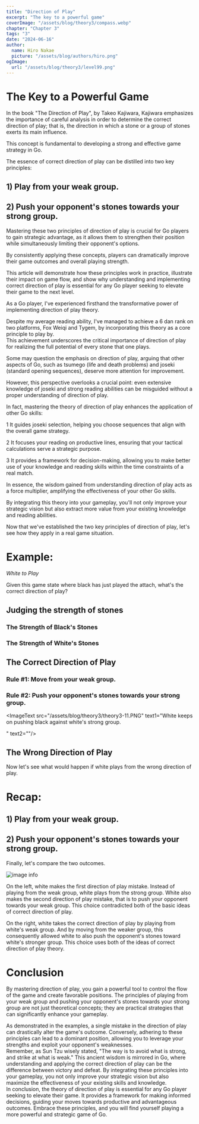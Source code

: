 ```yaml
---
title: "Direction of Play"
excerpt: "The key to a powerful game"
coverImage: "/assets/blog/theory3/compass.webp"
chapter: "Chapter 3"
tags: "3"
date: "2024-06-16"
author:
  name: Hiro Nakae
  picture: "/assets/blog/authors/hiro.png"
ogImage:
  url: "/assets/blog/theory3/level99.png"
---
```




<div className="mt-8"/>


# The Key to a Powerful Game

In the book "The Direction of Play", by Takeo Kajiwara, Kajiwara emphasizes the importance of careful analysis in order to determine the correct direction of play; that is, the direction in which a stone or a group of stones exerts its main influence. 
<div className="mt-1"/>
This concept is fundamental to developing a strong and effective game strategy in Go.


<div className="mt-8"/>

The essence of correct direction of play can be distilled into two key principles:

<div className="mt-4"/>

## 1) Play from your weak group.

## 2) Push your opponent's stones towards your strong group.

<div className="mt-8"/>

Mastering these two principles of direction of play is crucial for Go players to gain strategic advantage, as it allows them to strengthen their position while simultaneously limiting their opponent's options. 
<div className="mt-2"/>
By consistently applying these concepts, players can dramatically improve their game outcomes and overall playing strength.

<div className="mt-4"/>

This article will demonstrate how these principles work in practice, illustrate their impact on game flow, and show why understanding and implementing correct direction of play is essential for any Go player seeking to elevate their game to the next level.

<div className="mt-4"/>

As a Go player, I've experienced firsthand the transformative power of implementing direction of play theory. 
<div className="mt-2"/>
Despite my average reading ability, I've managed to achieve a 6 dan rank on two platforms, Fox Weiqi and Tygem, by incorporating this theory as a core principle to play by. 
<div className="mt-2"/>
This achievement underscores the critical importance of direction of play for realizing the full potential of every stone that one plays.

<div className="mt-4"/>

Some may question the emphasis on direction of play, arguing that other aspects of Go, such as tsumego (life and death problems) and joseki (standard opening sequences), deserve more attention for improvement. 
<div className="mt-2"/>
However, this perspective overlooks a crucial point: even extensive knowledge of joseki and strong reading abilities can be misguided without a proper understanding of direction of play.

<div className="mt-4"/>

In fact, mastering the theory of direction of play enhances the application of other Go skills:

<div className="mt-4"/>

1 It guides joseki selection, helping you choose sequences that align with the overall game strategy.

<div className="mt-2"/>

2 It focuses your reading on productive lines, ensuring that your tactical calculations serve a strategic purpose.

<div className="mt-2"/>

3 It provides a framework for decision-making, allowing you to make better use of your knowledge and reading skills within the time constraints of a real match.

<div className="mt-4"/>

In essence, the wisdom gained from understanding direction of play acts as a force multiplier, amplifying the effectiveness of your other Go skills. 
<div className="mt-2"/>
By integrating this theory into your gameplay, you'll not only improve your strategic vision but also extract more value from your existing knowledge and reading abilities.

<div className="mt-4"/>

Now that we've established the two key principles of direction of play, let's see how they apply in a real game situation. 

<div className="mt-8"/>

# Example:

_White to Play_

Given this game state where black has just played the attach, what's the correct direction of play?

<ImageText src="/assets/blog/theory3/theory3-1.PNG" text1="The first thing we need to check is the strength of each of the groups. Which groups are weak? Which groups are strong?
" text2="If we can't judge the strenth and weakness of a group, we won't be able to use the two basic concepts of direction of,
1 play from your weak group.
2 push your opponent's stones against your strong group. For this reason, we'll first take a look at each of the groups on this board."/>



## Judging the strength of stones

###  The Strength of Black's Stones

<ImageText src="/assets/blog/theory3/theory3-1.PNG" text1=" First of all, the upper left and upper right corners are alive and strong. Also the large knight enclosure in the bottom right is pretty stable so we can call that a strong group as well. The one extension stone at R9 has a connection in either side in miai, so it's not a weak stone that we will need to worry about. " text2="This leaves us with the one group in the center. It has no base and no eye shape. It's a floating weak group."/>

### The Strength of White's Stones

<ImageText src="/assets/blog/theory3/theory3-2.PNG" text1="The group on the upper side is fully connected up, and it has a lot of territory (eye space) so it is a strong group. Based on how you look at it, you could even treat it as a wall of thickness. The one stone on the star point in the bottom left is left alone so it's strong for now. So this leaves us with the one group in the center." text2="This white group in the center as it is in the moment carries this weakness."/>



<ImageText src="/assets/blog/theory3/theory3-3.PNG" text1="If white responds by defending the cutting point," text2=""/>



<ImageText src="/assets/blog/theory3/theory3-4.PNG" text1="Black can jump.
And white is left with zero eyes." text2="Given this reality, this white group cannot be considered strong.
It's more like an unstable group because the eye shape is not there yet.
So we can say that this group is a weak group."/>


<ImageText src="/assets/blog/theory3/theory3-1.PNG" text1="Great, so now we've checked the status of all groups on the board for both sides.
White has a weak group in the center so we'll have to care for it as we play our next moves. With this in mind, we'll look at the two theories of direction again." text2=""/>

## The Correct Direction of Play

### Rule #1: Move from your weak group.

### Rule #2: Push your opponent's stones towards your strong group.

<ImageText src="/assets/blog/theory3/theory3-5.PNG" text1="We are both playing from white's unstable group in the center, and pushing black's weak group against white's strong group." text2=""/>



<ImageText src="/assets/blog/theory3/theory3-6.PNG" text1="Black doesn't have much of an option here but to respond by extending..." text2=""/>




<ImageText src="/assets/blog/theory3/theory3-7.PNG" text1="But white will just keep pushing with the image of pressing black against white's strong group." text2=""/>

<ImageText src="/assets/blog/theory3/theory3-8.PNG" text1="Black again has not much of an option but to keep his head out to prevent being surrounded...
" text2=""/>


<ImageText src="/assets/blog/theory3/theory3-9.PNG" text1="But once again, white pushes from the weak group and pushes black's weak group against white's thickness." text2=""/>



<ImageText src="/assets/blog/theory3/theory3-10.PNG" text1="Continued by black extend.
" text2=""/>

<ImageText src="/assets/blog/theory3/theory3-11.PNG" text1="White keeps on pushing black against white's strong group.

" text2=""/>

<ImageText src="/assets/blog/theory3/theory3-12.PNG" text1="Black extends." text2=""/>


<ImageText src="/assets/blog/theory3/theory3-13.PNG" text1="And since what matters here is direction of play, we push yet again with no problem.
Remember, white's group on the top side of the board is very strong. So we will push the opponent's group against it." text2=""/>

<ImageText src="/assets/blog/theory3/theory3-14.PNG" text1="Black doesn't have much other than to extend again," text2=""/>

<ImageText src="/assets/blog/theory3/theory3-15.PNG" text1="And around here white can follow through by playing a knights move down to the third line. Now observe how black's direction of play is completely uninteresting. Not only is black getting pressed into an un-interesting direction, white with every move, is building a massive thickness towards the center." text2=""/>

<ImageText src="/assets/blog/theory3/theory3-16.PNG" text1="And so even if black adds another move to somehow save this group from dieing, white can just take sente here and play somewhere on the bottom side of the board to turn the thickness he has made into a ji-moyo." text2=""/>

## The Wrong Direction of Play

Now let's see what would happen if white plays from the wrong direction of play.

<ImageText src="/assets/blog/theory3/theory3-17.PNG" text1="White jumps from strong group.
" text2="
We can clearly see that white is moving from the strong group, contradicting the first fundamental rule of direction, Move from your weak group.
"/>

<ImageText src="/assets/blog/theory3/theory3-18.PNG" text1="Because of white's direction of play, black now gets to hane here against white's weak group.
" text2=""/>

<ImageText src="/assets/blog/theory3/theory3-19.PNG" text1="White extends to save the stone...
" text2=""/>

<ImageText src="/assets/blog/theory3/theory3-20.PNG" text1="But black will now return to this bumping move and secure a clean escape out into the center, leaving white's center group in an unsettling state." text2=""/>



# Recap:

## 1) Play from your weak group.

## 2) Push your opponent's stones towards your strong group.

Finally, let's compare the two outcomes.

![image info](/assets/blog/theory3/theory3-comparison.png)

On the left, white makes the first direction of play mistake. Instead of playing from the weak group, white plays from the strong group. White also makes the second direction of play mistake, that is to push your opponent towards your weak group. This choice contradicted both of the basic ideas of correct direction of play.

On the right, white takes the correct direction of play by playing from white's weak group. And by moving from the weaker group, this consequently allowed white to also push the opponent's stones toward white's stronger group. This choice uses both of the ideas of correct direction of play theory.

<div className="mt-8"/>

# Conclusion

By mastering direction of play, you gain a powerful tool to control the flow of the game and create favorable positions. The principles of playing from your weak group and pushing your opponent's stones towards your strong group are not just theoretical concepts; they are practical strategies that can significantly enhance your gameplay.
<div className="mt-4"/>
As demonstrated in the examples, a single mistake in the direction of play can drastically alter the game's outcome. Conversely, adhering to these principles can lead to a dominant position, allowing you to leverage your strengths and exploit your opponent's weaknesses.
<div className="mt-4"/>
Remember, as Sun Tzu wisely stated, "The way is to avoid what is strong, and strike at what is weak." This ancient wisdom is mirrored in Go, where understanding and applying the correct direction of play can be the difference between victory and defeat. By integrating these principles into your gameplay, you not only improve your strategic vision but also maximize the effectiveness of your existing skills and knowledge.
<div className="mt-4"/>
In conclusion, the theory of direction of play is essential for any Go player seeking to elevate their game. It provides a framework for making informed decisions, guiding your moves towards productive and advantageous outcomes. Embrace these principles, and you will find yourself playing a more powerful and strategic game of Go. 


<div className="pb-8"/>